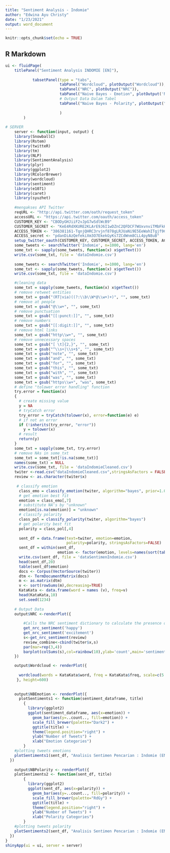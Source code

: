 ```yaml
---
title: "Sentiment Analysis - Indomie"
author: "Edwina Ayu Christy"
date: "1/23/2021"
output: word_document
---
```


```r
knitr::opts_chunk$set(echo = TRUE)
```

## R Markdown


```r
ui <- fluidPage(
    titlePanel("Sentiment Analysis INDOMIE [EN]"),
            
            tabsetPanel(type = "tabs",
                        tabPanel("Wordcloud", plotOutput("Wordcloud")),
                        tabPanel("NRC", plotOutput("NRC")), 
                        tabPanel("Naive Bayes - Emotion", plotOutput('NBEmotion')),
                        # Output Data Dalam Tabel
                        tabPanel("Naive Bayes - Polarity", plotOutput("NBPolarity"))
                        
                        )
        )
    
# SERVER
    server <- function(input, output) {
    library(SnowballC)
    library(Rstem)
    library(twitteR)
    library(tm)
    library(NLP)
    library(SentimentAnalysis)
    library(plyr)
    library(ggplot2)
    library(RColorBrewer)
    library(wordcloud)
    library(sentiment)
    library(e1071)
    library(caret)
    library(syuzhet)
    
    #mengakses API Twitter
    reqURL <- "http://api.twitter.com/oath/request_token"
    accessURL <- "https://api.twitter.com/oauth/access_token"
    CUSTOMER_KEY <- "CBODyGHJiiF2vJpG7wSdlWcB9" 
    CUSTOMER_SECRET <- "KeE4RdXKURE2KLArE9J6I1wDZnC2QFDCF7WUxvnviTMbFkHUfB" 
    ACCESS_TOKEN <- "386381161-TqnjQHRC3rvjnf878gLRJUaNi9E5EeWahITgjf9C" 
    ACCESS_secret <- "pdanDiAzQefekiXm3O7EkekGyKs7ZCdWnm8CLL4pyN8uB" 
    setup_twitter_oauth(CUSTOMER_KEY, CUSTOMER_SECRET, ACCESS_TOKEN, ACCESS_secret)
    some_tweets <- searchTwitter('Indomie', n=1000, lang='en')
    some_txt <- sapply(some_tweets, function(x) x$getText()) 
    write.csv(some_txt, file = 'dataIndomie.csv')
    
    some_tweets <- searchTwitter('Indomie', n=1000, lang='en')
    some_txt <- sapply(some_tweets, function(x) x$getText()) 
    write.csv(some_txt, file = 'dataIndomie.csv')

    #cleaning data
    some_txt = sapply(some_tweets, function(x) x$getText())
    # remove retweet entities
    some_txt = gsub("(RT|via)((?:\\b\\W*@\\w+)+)", "", some_txt)
    # remove at people
    some_txt = gsub("@\\w+", "", some_txt)
    # remove punctuation
    some_txt = gsub("[[:punct:]]", "", some_txt)
    # remove numbers
    some_txt = gsub("[[:digit:]]", "", some_txt)
    # remove html links
    some_txt = gsub("http\\w+", "", some_txt)
    # remove unnecessary spaces
    some_txt = gsub("[ \t]{2,}", "", some_txt)
    some_txt = gsub("^\\s+|\\s+$", "", some_txt)
    some_txt = gsub("note", "", some_txt)
    some_txt = gsub("and", "", some_txt)
    some_txt = gsub("for", "", some_txt)
    some_txt = gsub("this", "", some_txt)
    some_txt = gsub("with", "", some_txt)
    some_txt = gsub("was", "", some_txt)
    some_txt = gsub("https\\w+", "was", some_txt)
    # define "tolower error handling" function 
    try.error = function(x)
    {
      # create missing value
      y = NA
      # tryCatch error
      try_error = tryCatch(tolower(x), error=function(e) e)
      # if not an error
      if (!inherits(try_error, "error"))
        y = tolower(x)
      # result
      return(y)
    }
    some_txt = sapply(some_txt, try.error)
    # remove NAs in some_txt
    some_txt = some_txt[!is.na(some_txt)]
    names(some_txt) = NULL
    write.csv(some_txt, file = 'dataIndomieCleaned.csv')
    twiter <-read.csv("dataIndomieCleaned.csv",stringsAsFactors = FALSE)
    review <- as.character(twiter$x)
    
     # classify emotion
      class_emo = classify_emotion(twiter, algorithm="bayes", prior=1.0)
      # get emotion best fit
      emotion = class_emo[,7]
      # substitute NA's by "unknown"
      emotion[is.na(emotion)] = "unknown"
      # classify polarity
      class_pol = classify_polarity(twiter, algorithm="bayes")
      # get polarity best fit
      polarity = class_pol[,4]
      
      sent_df = data.frame(text=twiter, emotion=emotion,
                           polarity=polarity, stringsAsFactors=FALSE)
      sent_df = within(sent_df,
                       emotion <- factor(emotion, levels=names(sort(table(emotion), decreasing=TRUE))))
      write.csv(sent_df, file = 'dataSentimenIndomie.csv')
      head(sent_df,20)
      table(sent_df$emotion)
      docs <- Corpus(VectorSource(twiter))
      dtm <- TermDocumentMatrix(docs)
      m <- as.matrix(dtm)
      v <- sort(rowSums(m),decreasing=TRUE)
      KataKata <- data.frame(word = names (v), freq=v)
      head(KataKata,10)
      set.seed(1234)
  
    # Output Data
    output$NRC <-renderPlot({
        
        #Calls the NRC sentiment dictionary to calculate the presence of eight different emotions and their corresponding valence in a text file.
        get_nrc_sentiment('happy')
        get_nrc_sentiment('excitement')
        s<-get_nrc_sentiment(review)
        review_combine<-cbind(twiter$x,s)
        par(mar=rep(3,4))
        barplot(colSums(s),col=rainbow(10),ylab='count',main='sentiment analisis')
    })

    output$Wordcloud <- renderPlot({
      
      wordcloud(words = KataKata$word, freq = KataKata$freq, scale=c(5.2,.6), min.freq=20, max.words=200, random.order=FALSE, random.color=TRUE, rot.per=0.4, colors=brewer.pal(8, "Dark2"))
     }, height=600)
    
    
    output$NBEmotion <- renderPlot({
      plotSentiments1 <- function(sentiment_dataframe, title) 
        {
          library(ggplot2)
          ggplot(sentiment_dataframe, aes(x=emotion)) + 
            geom_bar(aes(y=..count.., fill=emotion)) + 
            scale_fill_brewer(palette="Dark2") + 
            ggtitle(title) + 
            theme(legend.position="right") + 
            ylab("Number of Tweets") + 
            xlab("Emotion Categories")
        }
    #plotting tweets emotions
    plotSentiments1(sent_df, "Analisis Sentimen Pencarian : Indomie (EN)")
  })
    
    output$NBPolarity <- renderPlot({
    plotSentiments2 <- function(sent_df, title)
        {
          library(ggplot2)
          ggplot(sent_df, aes(x=polarity)) +
            geom_bar(aes(y=..count.., fill=polarity)) +
            scale_fill_brewer(palette="RdGy") +
            ggtitle(title) +
            theme(legend.position="right") +
            ylab("Number of Tweets") +
            xlab("Polarity Categories")
        }
    #plotting tweets polarity
    plotSentiments2(sent_df, "Analisis Sentimen Pencarian : Indomie (EN)")
  })
}
shinyApp(ui = ui, server = server)
```


